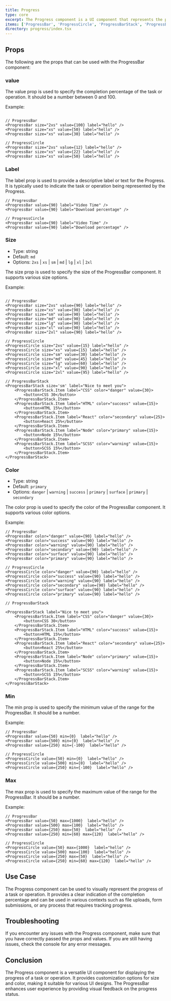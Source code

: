```yaml
---
title: Progress
type: core
excerpt: The Progress component is a UI component that represents the progress of a task or operation. It visually displays the completion percentage and can be customized with different sizes and colors.
items: ['ProgressBar', 'ProgressCircle', 'ProgressBarStack', 'ProgressBarStackItem']
directory: progress/index.tsx
---
```


## Props

The following are the props that can be used with the ProgressBar component:

### value

The value prop is used to specify the completion percentage of the task or operation. It should be a number between 0 and 100.

Example:

<ProgressValue />

```tsx

// ProgressBar
<ProgressBar size="2xs" value={100} label="hello" />
<ProgressBar size="xs" value={50} label="hello" />
<ProgressBar size="xs" value={30} label="hello" />

// ProgressCircle
<ProgressBar size="2xs" value={12} label="hello" />
<ProgressBar size="xs" value={22} label="hello" />
<ProgressBar size="xs" value={50} label="hello" />
```

### Label

The label prop is used to provide a descriptive label or text for the Progress. It is typically used to indicate the task or operation being represented by the Progress.

<ProgressLabel />

```tsx
// ProgressBar
<ProgressBar value={90} label="Video Time" />
<ProgressBar value={90} label="Download percentage" />

// ProgressCircle
<ProgressBar value={90} label="Video Time" />
<ProgressBar value={90} label="Download percentage" />
```

### Size

- Type: string
- Default: `md`
- Options: `2xs` | `xs` | `sm` | `md` | `lg` | `xl` | `2xl`

The size prop is used to specify the size of the ProgressBar component. It supports various size options.

Example:

<ProgressSizes />

```tsx

// ProgressBar
<ProgressBar size="2xs" value={90} label="hello" />
<ProgressBar size="xs" value={90} label="hello" />
<ProgressBar size="sm" value={90} label="hello" />
<ProgressBar size="md" value={90} label="hello" />
<ProgressBar size="lg" value={90} label="hello" />
<ProgressBar size="xl" value={90} label="hello" />
<ProgressBar size="2xl" value={90} label="hello" />

// ProgressCircle
<ProgressCircle size="2xs" value={15} label="hello" />
<ProgressCircle size="xs" value={15} label="hello" />
<ProgressCircle size="sm" value={30} label="hello" />
<ProgressCircle size="md" value={45} label="hello" />
<ProgressCircle size="lg" value={60} label="hello" />
<ProgressCircle size="xl" value={90} label="hello" />
<ProgressCircle size="2xl" value={95} label="hello" />

// ProgressBarStack
<ProgressBarStack size='sm' label="Nice to meet you">
    <ProgressBarStack.Item label="CSS" color="danger" value={30}>
        <button>CSS 30</button>
    </ProgressBarStack.Item>
    <ProgressBarStack.Item label="HTML" color="success" value={15}>
        <button>HTML 15%</button>
    </ProgressBarStack.Item>
    <ProgressBarStack.Item label="React" color="secondary" value={25}>
        <button>React 25%</button>
    </ProgressBarStack.Item>
    <ProgressBarStack.Item label="Node" color="primary" value={15}>
        <button>Node 15%</button>
    </ProgressBarStack.Item>
    <ProgressBarStack.Item label="SCSS" color="warning" value={15}>
        <button>SCSS 15%</button>
    </ProgressBarStack.Item>
</ProgressBarStack>
```

### Color

- Type: string
- Default: `primary`
- Options: `danger` | `warning` | `success` | `primary` | `surface` | `primary` | `secondary`

The color prop is used to specify the color of the ProgressBar component. It supports various color options.

Example:

<ProgressColors />

```tsx
// ProgressBar
<ProgressBar color="danger" value={90} label="hello" />
<ProgressBar color="success" value={90} label="hello" />
<ProgressBar color="warning" value={90} label="hello" />
<ProgressBar color="secondary" value={90} label="hello" />
<ProgressBar color="surface" value={90} label="hello" />
<ProgressBar color="primary" value={90} label="hello" />

// ProgressCircle
<ProgressCircle color="danger" value={90} label="hello" />
<ProgressCircle color="success" value={90} label="hello" />
<ProgressCircle color="warning" value={90} label="hello" />
<ProgressCircle color="secondary" value={90} label="hello" />
<ProgressCircle color="surface" value={90} label="hello" />
<ProgressCircle color="primary" value={90} label="hello" />

// ProgressBarStack

<ProgressBarStack label="Nice to meet you">
    <ProgressBarStack.Item label="CSS" color="danger" value={30}>
        <button>CSS 30</button>
    </ProgressBarStack.Item>
    <ProgressBarStack.Item label="HTML" color="success" value={15}>
        <button>HTML 15%</button>
    </ProgressBarStack.Item>
    <ProgressBarStack.Item label="React" color="secondary" value={25}>
        <button>React 25%</button>
    </ProgressBarStack.Item>
    <ProgressBarStack.Item label="Node" color="primary" value={15}>
        <button>Node 15%</button>
    </ProgressBarStack.Item>
    <ProgressBarStack.Item label="SCSS" color="warning" value={15}>
        <button>SCSS 15%</button>
    </ProgressBarStack.Item>
</ProgressBarStack>

```

### Min

The min prop is used to specify the minimum value of the range for the ProgressBar. It should be a number.

Example:

<ProgressMin />

```tsx
// ProgressBar
<ProgressBar value={50} min={0}  label="hello" />
<ProgressBar value={500} min={0}  label="hello" />
<ProgressBar value={250} min={-100}  label="hello" />

// ProgressCircle
<ProgressCircle value={50} min={0}  label="hello" />
<ProgressCircle value={500} min={0}  label="hello" />
<ProgressCircle value={250} min={-100}  label="hello" />
```

### Max

The max prop is used to specify the maximum value of the range for the ProgressBar. It should be a number.

Example:

<ProgressMax />

```tsx
// ProgressBar
<ProgressBar value={50} max={1000}  label="hello" />
<ProgressBar value={500} max={100}  label="hello" />
<ProgressBar value={250} max={50}  label="hello" />
<ProgressBar value={250} min={60} max={120}  label="hello" />

// ProgressCircle
<ProgressCircle value={50} max={1000}  label="hello" />
<ProgressCircle value={500} max={100}  label="hello" />
<ProgressCircle value={250} max={50}  label="hello" />
<ProgressCircle value={250} min={60} max={120}  label="hello" />
```

## Use Case

The Progress component can be used to visually represent the progress of a task or operation. It provides a clear indication of the completion percentage and can be used in various contexts such as file uploads, form submissions, or any process that requires tracking progress.

## Troubleshooting

If you encounter any issues with the Progress component, make sure that you have correctly passed the props and values. If you are still having issues, check the console for any error messages.

## Conclusion

The Progress component is a versatile UI component for displaying the progress of a task or operation. It provides customization options for size and color, making it suitable for various UI designs. The ProgressBar enhances user experience by providing visual feedback on the progress status.
